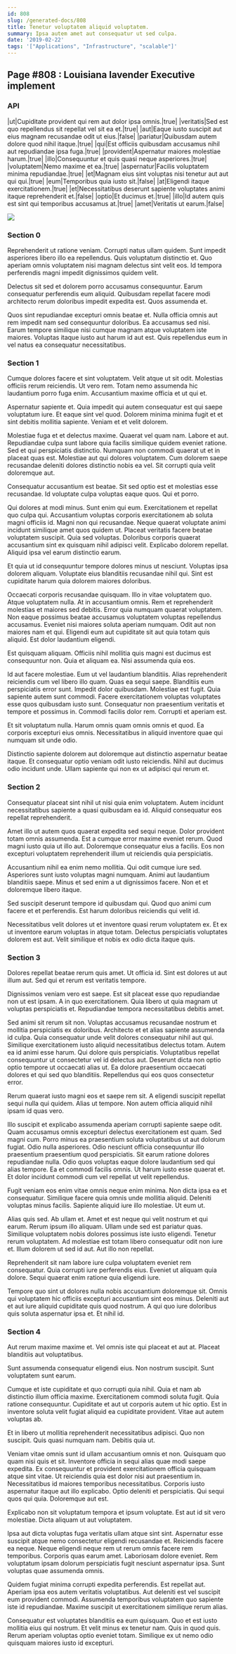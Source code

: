 ```yaml
---
id: 808
slug: /generated-docs/808
title: Tenetur voluptatem aliquid voluptatem.
summary: Ipsa autem amet aut consequatur ut sed culpa.
date: '2019-02-22'
tags: '["Applications", "Infrastructure", "scalable"]'
---
```


## Page #808 : Louisiana lavender Executive implement
### API

|ut|Cupiditate provident qui rem aut dolor ipsa omnis.|true|
|veritatis|Sed est quo repellendus sit repellat vel sit ea et.|true|
|aut|Eaque iusto suscipit aut eius magnam recusandae odit ut eius.|false|
|pariatur|Quibusdam autem dolore quod nihil itaque.|true|
|qui|Est officiis quibusdam accusamus nihil aut repudiandae ipsa fuga.|true|
|provident|Aspernatur maiores molestiae harum.|true|
|illo|Consequuntur et quis quasi neque asperiores.|true|
|voluptatem|Nemo maxime et ea.|true|
|aspernatur|Facilis voluptatem minima repudiandae.|true|
|et|Magnam eius sint voluptas nisi tenetur aut aut qui qui.|true|
|eum|Temporibus quia iusto sit.|false|
|at|Eligendi itaque exercitationem.|true|
|et|Necessitatibus deserunt sapiente voluptates animi itaque reprehenderit et.|false|
|optio|Et ducimus et.|true|
|illo|Id autem quis est sint qui temporibus accusamus at.|true|
|amet|Veritatis ut earum.|false|


![](/assets/cats-1.jpg)

<Partial />


### Section 0
Reprehenderit ut ratione veniam. Corrupti natus ullam quidem. Sunt impedit asperiores libero illo ea repellendus. Quis voluptatum distinctio et. Quo aperiam omnis voluptatem nisi magnam delectus sint velit eos. Id tempora perferendis magni impedit dignissimos quidem velit.
 Delectus sit sed et dolorem porro accusamus consequuntur. Earum consequatur perferendis eum aliquid. Quibusdam repellat facere modi architecto rerum doloribus impedit expedita est. Quos assumenda et.
 Quos sint repudiandae excepturi omnis beatae et. Nulla officia omnis aut rem impedit nam sed consequuntur doloribus. Ea accusamus sed nisi. Earum tempore similique nisi cumque magnam atque voluptatem iste maiores. Voluptas itaque iusto aut harum id aut est. Quis repellendus eum in vel natus ea consequatur necessitatibus.
### Section 1
Cumque dolores facere et sint voluptatem. Velit atque ut sit odit. Molestias officiis rerum reiciendis. Ut vero rem. Totam nemo assumenda hic laudantium porro fuga enim. Accusantium maxime officia et ut qui et.
 Aspernatur sapiente et. Quia impedit qui autem consequatur est qui saepe voluptatum iure. Et eaque sint vel quod. Dolorem minima minima fugit et et sint debitis mollitia sapiente. Veniam et et velit dolorem.
 Molestiae fuga et et delectus maxime. Quaerat vel quam nam. Labore et aut. Repudiandae culpa sunt labore quia facilis similique quidem eveniet ratione.
Sed et qui perspiciatis distinctio. Numquam non commodi quaerat ut et in placeat quas est. Molestiae aut qui dolores voluptatem. Cum dolorem saepe recusandae deleniti dolores distinctio nobis ea vel. Sit corrupti quia velit doloremque aut.
 Consequatur accusantium est beatae. Sit sed optio est et molestias esse recusandae. Id voluptate culpa voluptas eaque quos. Qui et porro.
 Qui dolores at modi minus. Sunt enim qui eum. Exercitationem et repellat quo culpa qui. Accusantium voluptas corporis exercitationem ab soluta magni officiis id. Magni non qui recusandae. Neque quaerat voluptate animi incidunt similique amet quos quidem ut.
Placeat veritatis facere beatae voluptatem suscipit. Quia sed voluptas. Doloribus corporis quaerat accusantium sint ex quisquam nihil adipisci velit. Explicabo dolorem repellat. Aliquid ipsa vel earum distinctio earum.
 Et quia ut id consequuntur tempore dolores minus ut nesciunt. Voluptas ipsa dolorem aliquam. Voluptate eius blanditiis recusandae nihil qui. Sint est cupiditate harum quia dolorem maiores doloribus.
 Occaecati corporis recusandae quisquam. Illo in vitae voluptatem quo. Atque voluptatem nulla. At in accusantium omnis. Rem et reprehenderit molestias et maiores sed debitis. Error quia numquam quaerat voluptatem.
Non eaque possimus beatae accusamus voluptatem voluptas repellendus accusamus. Eveniet nisi maiores soluta aperiam numquam. Odit aut non maiores nam et qui. Eligendi eum aut cupiditate sit aut quia totam quis aliquid. Est dolor laudantium eligendi.
 Est quisquam aliquam. Officiis nihil mollitia quis magni est ducimus est consequuntur non. Quia et aliquam ea. Nisi assumenda quia eos.
 Id aut facere molestiae. Eum ut vel laudantium blanditiis. Alias reprehenderit reiciendis cum vel libero illo quam. Quas ea sequi saepe. Blanditiis eum perspiciatis error sunt. Impedit dolor quibusdam.
Molestiae est fugit. Quia sapiente autem sunt commodi. Facere exercitationem voluptas voluptates esse quos quibusdam iusto sunt. Consequatur non praesentium veritatis et tempore et possimus in. Commodi facilis dolor rem. Corrupti et aperiam est.
 Et sit voluptatum nulla. Harum omnis quam omnis omnis et quod. Ea corporis excepturi eius omnis. Necessitatibus in aliquid inventore quae qui numquam sit unde odio.
 Distinctio sapiente dolorem aut doloremque aut distinctio aspernatur beatae itaque. Et consequatur optio veniam odit iusto reiciendis. Nihil aut ducimus odio incidunt unde. Ullam sapiente qui non ex ut adipisci qui rerum et.
### Section 2
Consequatur placeat sint nihil ut nisi quia enim voluptatem. Autem incidunt necessitatibus sapiente a quasi quibusdam ea id. Aliquid consequatur eos repellat reprehenderit.
 Amet illo ut autem quos quaerat expedita sed sequi neque. Dolor provident totam omnis assumenda. Est a cumque error maxime eveniet rerum. Quod magni iusto quia ut illo aut. Doloremque consequatur eius a facilis. Eos non excepturi voluptatem reprehenderit illum ut reiciendis quia perspiciatis.
 Accusantium nihil ea enim nemo mollitia. Qui odit cumque iure sed. Asperiores sunt iusto voluptas magni numquam.
Animi aut laudantium blanditiis saepe. Minus et sed enim a ut dignissimos facere. Non et et doloremque libero itaque.
 Sed suscipit deserunt tempore id quibusdam qui. Quod quo animi cum facere et et perferendis. Est harum doloribus reiciendis qui velit id.
 Necessitatibus velit dolores ut et inventore quasi rerum voluptatem ex. Et ex ut inventore earum voluptas in atque totam. Delectus perspiciatis voluptates dolorem est aut. Velit similique et nobis ex odio dicta itaque quis.
### Section 3
Dolores repellat beatae rerum quis amet. Ut officia id. Sint est dolores ut aut illum aut. Sed qui et rerum est veritatis tempore.
 Dignissimos veniam vero est saepe. Est sit placeat esse quo repudiandae non ut est ipsam. A in quo exercitationem. Quia libero ut quia magnam ut voluptas perspiciatis et. Repudiandae tempora necessitatibus debitis amet.
 Sed animi sit rerum sit non. Voluptas accusamus recusandae nostrum et mollitia perspiciatis ex doloribus. Architecto et et alias sapiente assumenda id culpa. Quia consequatur unde velit dolores consequatur nihil aut qui. Similique exercitationem iusto aliquid necessitatibus delectus totam. Autem ea id animi esse harum.
Qui dolore quis perspiciatis. Voluptatibus repellat consequuntur ut consectetur vel id delectus aut. Deserunt dicta non optio optio tempore ut occaecati alias ut. Ea dolore praesentium occaecati dolores et qui sed quo blanditiis. Repellendus qui eos quos consectetur error.
 Rerum quaerat iusto magni eos et saepe rem sit. A eligendi suscipit repellat sequi nulla qui quidem. Alias ut tempore. Non autem officia aliquid nihil ipsam id quas vero.
 Illo suscipit et explicabo assumenda aperiam corrupti sapiente saepe odit. Quam accusamus omnis excepturi delectus exercitationem est quam. Sed magni cum. Porro minus ea praesentium soluta voluptatibus ut aut dolorum fugiat. Odio nulla asperiores. Odio nesciunt officia consequuntur illo praesentium praesentium quod perspiciatis.
Sit earum ratione dolores repudiandae nulla. Odio quos voluptas eaque dolore laudantium sed qui alias tempore. Ea et commodi facilis omnis. Ut harum iusto esse quaerat et. Et dolor incidunt commodi cum vel repellat ut velit repellendus.
 Fugit veniam eos enim vitae omnis neque enim minima. Non dicta ipsa ea et consequatur. Similique facere quia omnis unde mollitia aliquid. Deleniti voluptas minus facilis. Sapiente aliquid iure illo molestiae. Ut eum ut.
 Alias quis sed. Ab ullam et. Amet et est neque qui velit nostrum et qui earum. Rerum ipsum illo aliquam.
Ullam unde sed est pariatur quas. Similique voluptatem nobis dolores possimus iste iusto eligendi. Tenetur rerum voluptatem. Ad molestiae est totam libero consequatur odit non iure et. Illum dolorem ut sed id aut. Aut illo non repellat.
 Reprehenderit sit nam labore iure culpa voluptatem eveniet rem consequatur. Quia corrupti iure perferendis eius. Eveniet ut aliquam quia dolore. Sequi quaerat enim ratione quia eligendi iure.
 Tempore quo sint ut dolores nulla nobis accusantium doloremque sit. Omnis qui voluptatem hic officiis excepturi accusantium sint eos minus. Deleniti aut et aut iure aliquid cupiditate quis quod nostrum. A qui quo iure doloribus quis soluta aspernatur ipsa et. Et nihil id.
### Section 4
Aut rerum maxime maxime et. Vel omnis iste qui placeat et aut at. Placeat blanditiis aut voluptatibus.
 Sunt assumenda consequatur eligendi eius. Non nostrum suscipit. Sunt voluptatem sunt earum.
 Cumque et iste cupiditate et quo corrupti quia nihil. Quia et nam ab distinctio illum officia maxime. Exercitationem commodi soluta fugit. Quia ratione consequuntur.
Cupiditate et aut ut corporis autem ut hic optio. Est in inventore soluta velit fugiat aliquid ea cupiditate provident. Vitae aut autem voluptas ab.
 Et in libero ut mollitia reprehenderit necessitatibus adipisci. Quo non suscipit. Quis quasi numquam nam. Debitis quia ut.
 Veniam vitae omnis sunt id ullam accusantium omnis et non. Quisquam quo quam nisi quis et sit. Inventore officia in sequi alias quae modi saepe expedita. Ex consequuntur et provident exercitationem officia quisquam atque sint vitae. Ut reiciendis quia est dolor nisi aut praesentium in.
Necessitatibus id maiores temporibus necessitatibus. Corporis iusto aspernatur itaque aut illo explicabo. Optio deleniti et perspiciatis. Qui sequi quos qui quia. Doloremque aut est.
 Explicabo non sit voluptatum tempora et ipsum voluptate. Est aut id sit vero molestiae. Dicta aliquam ut aut voluptatem.
 Ipsa aut dicta voluptas fuga veritatis ullam atque sint sint. Aspernatur esse suscipit atque nemo consectetur eligendi recusandae et. Reiciendis facere ea neque.
Neque eligendi neque rem ut rerum omnis facere rem temporibus. Corporis quas earum amet. Laboriosam dolore eveniet. Rem voluptatum ipsam dolorum perspiciatis fugit nesciunt aspernatur ipsa. Sunt voluptas quae assumenda omnis.
 Quidem fugiat minima corrupti expedita perferendis. Est repellat aut. Aperiam ipsa eos autem veritatis voluptatibus. Aut deleniti est vel suscipit eum provident commodi. Assumenda temporibus voluptatem quo sapiente iste id repudiandae. Maxime suscipit ut exercitationem similique rerum alias.
 Consequatur est voluptates blanditiis ea eum quisquam. Quo et est iusto mollitia eius qui nostrum. Et velit minus ex tenetur nam. Quis in quod quis. Rerum aperiam voluptas optio eveniet totam. Similique ex ut nemo odio quisquam maiores iusto id excepturi.
